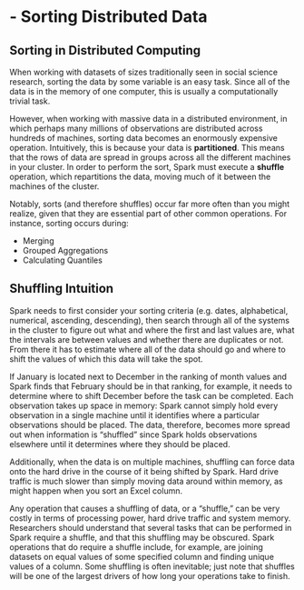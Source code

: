 # - Sorting Distributed Data

## Sorting in Distributed Computing

When working with datasets of sizes traditionally seen in social science research, sorting the data by some variable is an easy task. Since all of the data is in the memory of one computer, this is usually a computationally trivial task.

However, when working with massive data in a distributed environment, in which perhaps many millions of observations are distributed across hundreds of machines, sorting data becomes an enormously expensive operation. Intuitively, this is because your data is __partitioned__. This means that the rows of data are spread in groups across all the different machines in your cluster. In order to perform the sort, Spark must execute a __shuffle__ operation, which repartitions the data, moving much of it between the machines of the cluster.

Notably, sorts (and therefore shuffles) occur far more often than you might realize, given that they are essential part of other common operations. For instance, sorting occurs during:

*  Merging
*  Grouped Aggregations
*  Calculating Quantiles

## Shuffling Intuition



Spark needs to first consider your sorting criteria (e.g. dates, alphabetical, numerical, ascending, descending), then search through all of the systems in the cluster to figure out what and where the first and last values are, what the intervals are between values and whether there are duplicates or not. From there it has to estimate where all of the data should go and where to shift the values of which this data will take the spot.


If January is located next to December in the ranking of month values and Spark finds that February should be in that ranking, for example, it needs to determine where to shift December before the task can be completed.  Each observation takes up space in memory: Spark cannot simply hold every observation in a single machine until it identifies where a particular observations should be placed. The data, therefore, becomes more spread out when information is "shuffled" since Spark holds observations elsewhere until it determines where they should be placed.


Additionally, when the data is on multiple machines, shuffling can force data onto the hard drive in the course of it being shifted by Spark. Hard drive traffic is much slower than simply moving data around within memory, as might happen when you sort an Excel column. 


Any operation that causes a shuffling of data, or a "shuffle," can be very costly in terms of processing power, hard drive traffic and system memory.  Researchers should understand that several tasks that can be performed in Spark require a shuffle, and that this shuffling may be obscured. Spark operations that do require a shuffle include, for example, are joining datasets on equal values of some specified column and finding unique values of a column. Some shuffling is often inevitable; just note that shuffles will be one of the largest drivers of how long your operations take to finish.
